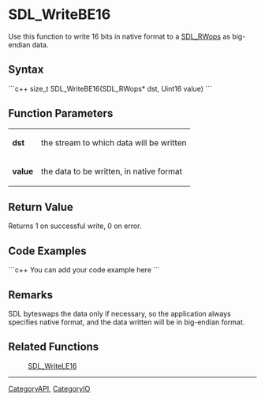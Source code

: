 <!-- pragma section-numbers off -->
<!-- pragma disable-camelcase -->

= SDL_WriteBE16 =
Use this function to write 16 bits in native format to a [[SDL_RWops]] as big-endian data.


== Syntax ==
```c++
size_t SDL_WriteBE16(SDL_RWops* dst, Uint16 value)
```

== Function Parameters ==
{|
|'''dst'''
|the stream to which data will be written
|-
|'''value'''
|the data to be written, in native format
|}

== Return Value ==
Returns 1 on successful write, 0 on error.

== Code Examples ==
```c++
You can add your code example here
```

== Remarks ==
SDL byteswaps the data only if necessary, so the application always specifies native format, and the data written will be in big-endian format.

== Related Functions ==
:[[SDL_WriteLE16]]

----
[[CategoryAPI]], [[CategoryIO]]
